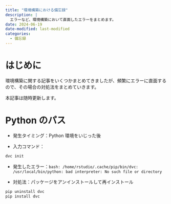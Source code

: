 ```yaml
---
title: "環境構築における備忘録"
description: |
  エラーなど、環境構築において直面したエラーをまとめます。
date: 2024-06-19
date-modified: last-modified
categories: 
  - 備忘録
---
```


# はじめに

環境構築に関する記事をいくつかまとめてきましたが、頻繁にエラーに直面するので、その場合の対処法をまとめていきます。

本記事は随時更新します。

# Python のパス

- 発生タイミング：Python 環境をいじった後

- 入力コマンド：

```.sh
dvc init
```

- 発生したエラー：`bash: /home/rstudio/.cache/pip/bin/dvc: /usr/local/bin/python: bad interpreter: No such file or directory`

- 対処法：パッケージをアンインストールして再インストール

```.sh
pip uninstall dvc
pip install dvc
```



